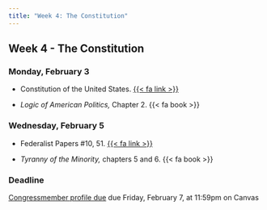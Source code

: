 ```yaml
---
title: "Week 4: The Constitution"
---
```


::: {.content-visible when-format="pdf"}

## Week 4 - The Constitution

:::



### Monday, February 3

- Constitution of the United States. [{{< fa link >}}](https://www.archives.gov/founding-docs/constitution-transcript)

- *Logic of American Politics,* Chapter 2. {{< fa book >}}




### Wednesday, February 5

- Federalist Papers #10, 51. [{{< fa link >}}](https://guides.loc.gov/federalist-papers/full-text)

- *Tyranny of the Minority,* chapters 5 and 6. {{< fa book >}}



:::{.callout-important}

### Deadline

[Congressmember profile due](../assignment/congressmember-profile.qmd) due Friday, February 7, at 11:59pm on Canvas

:::



 


